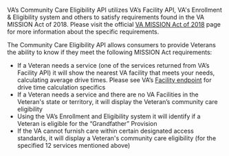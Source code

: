 VA’s Community Care Eligibility API utilizes VA’s Facility API, VA's Enrollment & Eligibility system and others to satisfy requirements found in the VA MISSION Act of 2018. Please visit the official [VA MISSION Act of 2018](https://missionact.va.gov/) page for more information about the specific requirements.

The Community Care Eligibility API allows consumers to provide Veterans the ability to know if they meet the following MISSION Act requirements:


* If a Veteran needs a service (one of the services returned from VA’s Facility API) it will show the nearest VA facility that meets your needs, calculating average drive times. Please see VA’s [Facility endpoint](/explore/facilities/docs/facilities) for drive time calculation specifics
* If a Veteran needs a service and there are no VA Facilities in the Veteran's state or territory, it will display the Veteran’s community care eligibility
* Using the VA’s Enrollment and Eligibility system it will identify if a Veteran is eligible for the “Grandfather” Provision
* If the VA cannot furnish care within certain designated access standards, it will display a Veteran's community care eligibility (for the specified 12 services mentioned above)
